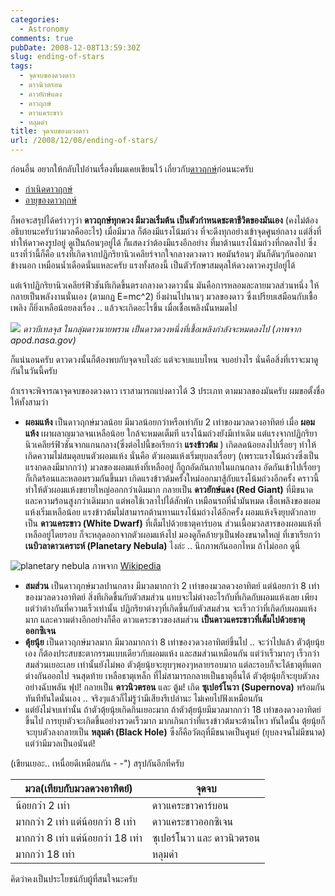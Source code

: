 ```yaml
---
categories:
  - Astronomy
comments: true
pubDate: 2008-12-08T13:59:30Z
slug: ending-of-stars
tags:
  - จุดจบของดวงดาว
  - ดาวนิวตรอน
  - ดาวยักษ์แดง
  - ดาวฤกษ์
  - ดาวแคระขาว
  - หลุมดำ
title: จุดจบของดวงดาว
url: /2008/12/08/ending-of-stars/
---
```


ก่อนอื่น อยากให้กลับไปอ่านเรื่องที่ผมเคยเขียนไว้ เกี่ยวกับ[ดาวฤกษ์](https://armno.in.th/content/%e0%b8%94%e0%b8%b2%e0%b8%a7%e0%b8%a4%e0%b8%81%e0%b8%a9%e0%b9%8c)ก่อนนะครับ

- [กำเนิดดาวฤกษ์](https://armno.in.th/20071105/born-of-stellar)
- [อายุของดาวฤกษ์](https://armno.in.th/20071206/age-of-stars)

ก็พอจะสรุปได้คร่าวๆว่า **ดาวฤกษ์ทุกดวง มีมวลเริ่มต้น เป็นตัวกำหนดชะตาชีวิตของมันเอง** (คงไม่ต้องอธิบายนะครับว่ามวลคืออะไร) เมื่อมีมวล ก็ต้องมีแรงโน้มถ่วง ที่จะดึงทุกอย่างเข้าจุดศูนย์กลาง แต่สิ่งที่ทำให้ดาวคงรูปอยู่ ดูเป็นก้อนๆอยู่ได้ ก็แสดงว่าต้องมีแรงอีกอย่าง ที่มาต้านแรงโน้มถ่วงที่กดลงไป ซึ่งแรงที่ว่านี้ก็คือ แรงที่เกิดจากปฏิกริยานิวเคลียร์จากใจกลางดวงดาว พอมันร้อนๆ มันก็ดันๆกันออกมาข้างนอก เหมือนน้ำเดือดนั่นแหละครับ แรงทั้งสองนี้ เป็นตัวรักษาสมดุลให้ดวงดาวคงรูปอยู่ได้

แต่เจ้าปฏิกริยานิวเคลียร์ฟิวชันทีเกิดขึ้นตรงกลางดวงดาวนั้น มันคือการหลอมละลายมวลส่วนหนึ่ง ให้กลายเป็นพลังงานนั่นเอง (ตามกฏ E=mc^2) ยิ่งผ่านไปนานๆ มวลของดาว ซึ่งเปรียบเสมือนกับเชื้อเพลิง ก็ยิ่งเหลือน้อยลงเรื่อง .. แล้วจะเกิดอะไรขึ้น เมื่อเชื้อเพลิงนั้นหมดไป

![](https://apod.nasa.gov/apod/image/9702/betelgeuse_hst.jpg)
_ดาวบีเทลจุส ในกลุ่มดาวนายพราน เป็นดาวดวงหนึ่งที่เชื้อเพลิงกำลังจะหมดลงไป
(ภาพจาก apod.nasa.gov)_

ก็แน่นอนครับ ดาวดวงนั้นก็ต้องพบกับจุดจบไงล่ะ แต่จะจบแบบไหน จบอย่างไร นั่นคือสิ่งที่เราจะมาดูกันในวันนี้ครับ

ถ้าเราจะพิจารณาจุดจบของดวงดาว เราสามารถแบ่งดาวได้ 3 ประเภท ตามมวลของมันครับ ผมขอตั้งชื่อให้ทั้งสามว่า

- **ผอมแห้ง** เป็นดาวฤกษ์มวลน้อย มีมวลน้อยกว่าหรือเท่ากับ 2 เท่าของมวลดวงอาทิตย์ เมื่อ **ผอมแห้ง** เผาผลาญมวลจนเหลือน้อย ใกล้จะหมดเต็มที แรงโน้มถ่วงยังมีเท่าเดิม แต่แรงจากปฏิกริยานิวเคลียร์ฟิวชันจากแกนกลาง(ซึ่งต่อไปนี้ขอเรียกว่า **แรงข้าวต้ม** ) เกิดลดน้อยลงไปเรื่อยๆ ทำให้เกิดความไม่สมดุลบนตัวผอมแห้ง นั่นคือ ตัวผอมแห้งเริ่มยุบลงเรื่อยๆ (เพราะแรงโน้มถ่วงซึ่งเป็นแรงกดลงมีมากกว่า) มวลของผอมแห้งที่เหลืออยู่ ก็ถูกอัดกันภายในแกนกลาง อัดกันเข้าไปเรื่อยๆ ก็เกิดร้อนและหลอมรวมกันขึ้นมา เกิดแรงข้าวต้มครั้งใหม่ออกมาสู้กับแรงโน้มถ่วงอีกครั้ง คราวนี้ทำให้ตัวผอมแห้งขยายใหญ่ออกกว่าเดิมมาก กลายเป็น **ดาวยักษ์แดง (Red Giant)** ที่มีขนาดและความร้อนสูงกว่าเดิมมาก แต่พอใช้เวลาไปได้สักพัก เหมือนรถที่น้ำมันหมด เชื้อเพลิงของผอมแห้งเริ่มเหลือน้อย แรงข้าวต้มไม่สามารถต้านทานแรงโน้มถ่วงได้อีกครั้ง ผอมแห้งจึงยุบตัวกลายเป็น **ดาวแคระขาว (White Dwarf)** ที่เต็มไปด้วยธาตุคาร์บอน ส่วนเนื้อมวลสารของผอมแห้งที่เหลืออยู่โดยรอบ ก็จะหลุดออกจากตัวผอมแห้งไป มองดูก็คล้ายๆเป็นฟองขนาดใหญ่ ที่เขาเรียกว่า **เนบิวลาดาวเคราะห์ (Planetary Nebula)** ไงล่ะ .. นึกภาพกันออกไหม ถ้าไม่ออก ดูนี่

![planetary nebula](https://upload.wikimedia.org/wikipedia/commons/a/a6/NGC_6326_by_Hubble_Space_Telescope.jpg)
ภาพจาก [Wikipedia](https://en.wikipedia.org/wiki/Planetary_nebula)

- **สมส่วน** เป็นดาวฤกษ์มวลปานกลาง มีมวลมากกว่า 2 เท่าของมวลดวงอาทิตย์ แต่น้อยกว่า 8 เท่าของมวลดวงอาทิตย์ สิ่งทีเกิดขึ้นกับตัวสมส่วน แทบจะไม่ต่างอะไรกับที่เกิดกับผอมแห้งเลย เพียงแต่ว่าต่างกันที่ความเร็วเท่านั้น ปฏิกริยาต่างๆที่เกิดขึ้นกับตัวสมส่วน จะเร็วกว่าที่เกิดกับผอมแห้งมาก และความต่างอีกอย่างก็คือ ดาวแคระขาวของสมส่วน **เป็นดาวแคระขาวที่เต็มไปด้วยธาตุออกซิเจน**
- **ตุ้ยนุ้ย** เป็นดาวฤกษ์มวลมาก มีมวลมากกว่า 8 เท่าของวดวงอาทิตย์ขึ้นไป .. จะว่าไปแล้ว ตัวตุ้ยนุ้ยเอง ก็ต้องประสบชะตากรรมแบบเดียวกับผอมแห้ง และสมส่วนเหมือนกัน แต่ว่าเร็วมากๆ เร็วกว่าสมส่วนเยอะเลย เท่านั้นยังไม่พอ ตัวตุ้ยนุ้ยจะยุบๆพองๆหลายรอบมาก แต่ละรอบก็จะได้ธาตุที่แตกต่างกันออกไป จนสุดท้าย เหลือธาตุเหล็ก ที่ไม่สามารถกลายเป็นธาตุอื่นได้ ตัวตุ้ยนุ้ยก็จะยุบตัวลงอย่างฉับพลัน ฟุป! กลายเป็น **ดาวนิวตรอน** และ ตู้ม! เกิด **ซุเปอร์โนวา (Supernova)** พร้อมกันทันทีทันใดนั่นเอง .. จริงๆแล้วก็ไม่รู้ว่ามีเสียงรึเปล่านะ ไม่เคยไปฟังเหมือนกัน
- แต่ยังไม่จบเท่านั้น ถ้าตัวตุ้ยนุ้ยเกิดกินเยอะมาก ถ้าตัวตุ้ยนุ้ยมีมวลมากกว่า 18 เท่าของดวงอาทิตย์ขึ้นไป การยุบตัวจะเกิดขึ้นอย่างรวดเร็วมาก มากเกินกว่าที่แรงข้าวต้มจะต้านไหว ทันใดนั้น ตุ้ยนุ้ยก็จะยุบตัวลงกลายเป็น **หลุมดำ (Black Hole)** ซึ่งก็คือวัตถุที่มีขนาดเป็นศูนย์ (ยุบลงจนไม่มีขนาด) แต่ว่ามีมวลเป็นอนันต์!

(เขียนเยอะ.. เหนื่อยดีเหมือนกัน - -") สรุปกันอีกทีครับ

| **มวล(เทียบกับมวลดวงอาทิตย์)**     | **จุดจบ**                  |
| ---------------------------------- | -------------------------- |
| น้อยกว่า 2 เท่า                    | ดาวแคระขาวคาร์บอน          |
| มากกว่า 2 เท่า แต่น้อยกว่า 8 เท่า  | ดาวแคระขาวออกซิเจน         |
| มากกว่า 8 เท่า แต่น้อยกว่า 18 เท่า | ซุเปอร์โนวา และ ดาวนิวตรอน |
| มากกว่า 18 เท่า                    | หลุมดำ                     |

คิดว่าคงเป็นประโยชน์กับผู้ที่สนใจนะครับ
